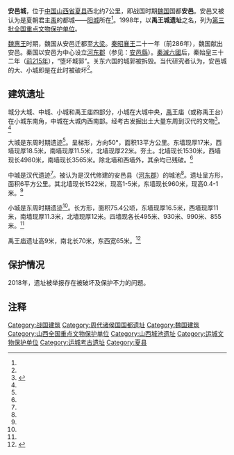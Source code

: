 {{Distinguish|安邑古城遗址}}
{{文物保护单位
| 级别 = 全国
| 名称 = 禹王城遗址
| 图片 = 
| 编号 = 3-205
| 分类 = 古遗址
| 时代 = [[东周|东周]]、[[汉朝|汉]]
| 所在 = [[山西省|山西省]][[夏县|夏县]]
| 登录 = 1988年
| Cat = 山西全国重点文物保护单位
}}
'''安邑城'''，位于[[中国|中国]][[山西省|山西省]][[夏县|夏县]]西北约7公里，即战国时期[[魏国_(战国)|魏国]]国都'''安邑'''。安邑又被认为是夏朝君主[[禹|禹]]的都城——[[阳城_(夏朝)|阳城]]所在<ref name=aa1/>{{Rp|25}}。1998年，以'''禹王城遗址'''之名，列为[[第三批全国重点文物保护单位|第三批全国重点文物保护单位]]。

[[魏惠王|魏惠王]]时期，魏国从安邑迁都至[[大梁城|大梁]]。[[秦昭襄王|秦昭襄王]]二十一年（前286年），魏国献出安邑。秦国以安邑为中心设立[[河東郡_(中國)|河东郡]]（参见：[[安邑縣|安邑縣]]）。[[秦滅六國|秦滅六國]]后，秦始皇三十二年（[[前215年|前215年]]），“堕坏城郭”。关东六国的城郭被拆毁。当代研究者认为，安邑城的大、小城即是在此时被破坏<ref name=aa1/>{{Rp|26—27}}。

== 建筑遗址 ==

城分大城、中城、小城和禹王庙四部分，小城在大城中央，[[禹|禹]]王庙（或称禹王台）在小城东南角，中城在大城内西南部。经考古发掘出土大量东周到汉代的文物<ref name="aa1">{{Cite journal
|last =
|first =
|author =乔云飞
|coauthors =
|date =2013
|year =
|month =
|title =《山西夏县禹王城历史研究》
|journal =文物世界
|volume =
|issue =2013年第1期
|pages =25—27
|publisher =山西省文物局
|location =山西省太原市
|issn =1009-1092
|pmid =
|doi =
|bibcode =
|oclc =
|id =
|url =https://www.cnki.com.cn/Article/CJFDTotal-WWJK201301010.htm
|language =Zh-hans
|access-date =2021-08-31
|archive-date =2021-08-31
|archive-url =https://web.archive.org/web/20210831004446/https://www.cnki.com.cn/Article/CJFDTotal-WWJK201301010.htm
|dead-url =no
}}</ref>{{Rp|25—26}}。<ref name=a1/>

大城是东周时期遗迹<ref name=aa1/>{{Rp|26}}。呈梯形，方向50°，面积13平方公里。东墙现厚17米，西墙现厚18.5米，南墙现厚11.5米，北墙现厚22米。夯土。北墙现长1530米，西墙现长4980米，南墙现长3565米。除北墙和西墙外，其余均已残破。<ref name=a1/>

中城是汉代遗迹<ref name=aa1/>{{Rp|26}}。被认为是汉代修建的安邑县（[[河東郡_(中國)|河东郡]]）的城池<ref name=aa1/>{{Rp|27}}。遗址呈方形，面积6平方公里。其北墙现长1522米，现高1-5米，东墙现长960米，现高0.4-1米。<ref name=a1/>

小城是东周时期遗迹<ref name=aa1/>{{Rp|26}}。长方形，面积75.4公顷，东墙现厚16.5米，西墙现厚11米，南墙现厚11.3米，北墙现厚12米。四墙现各长495米、930米、990米、855米。<ref name=a1/>

禹王庙遗址高9米，南北长70米，东西宽65米。<ref name="a1">{{cite web|author=考古|title=山西夏县禹王城調查|url=http://www.cnki.net/KCMS/detail/detail.aspx?QueryID=56&CurRec=2&recid=&filename=KAGU196309001&dbname=CJFD7984&dbcode=CJFQ&pr=&urlid=&yx=&v=MjIxNzExVDNxVHJXTTFGckNVUkw2ZmIrWm5GeXpoVXJ2Qkxpek1lN0t4R05MTXBvOUZaWVI4ZVgxTHV4WVM3RGg=|accessdate=1963年09期|deadurl=yes|archiveurl=https://web.archive.org/web/20160305072030/http://www.cnki.net/KCMS/detail/detail.aspx?QueryID=56&CurRec=2&recid=&filename=KAGU196309001&dbname=CJFD7984&dbcode=CJFQ&pr=&urlid=&yx=&v=MjIxNzExVDNxVHJXTTFGckNVUkw2ZmIrWm5GeXpoVXJ2Qkxpek1lN0t4R05MTXBvOUZaWVI4ZVgxTHV4WVM3RGg=|archivedate=2016-03-05}}</ref>

== 保护情况 ==

2018年，遗址被举报存在被破坏及保护不力的问题。

==注释==

{{Reflist|25em}}

{{山西全国重点文物保护单位}}
[[Category:战国建筑|Category:战国建筑]]
[[Category:周代诸侯国国都遗址|Category:周代诸侯国国都遗址]]
[[Category:魏国建筑|Category:魏国建筑]]
[[Category:山西全国重点文物保护单位|Category:山西全国重点文物保护单位]]
[[Category:山西城池遗址|Category:山西城池遗址]]
[[Category:运城文物保护单位|Category:运城文物保护单位]]
[[Category:运城考古遗址|Category:运城考古遗址]]
[[Category:夏县|Category:夏县]]